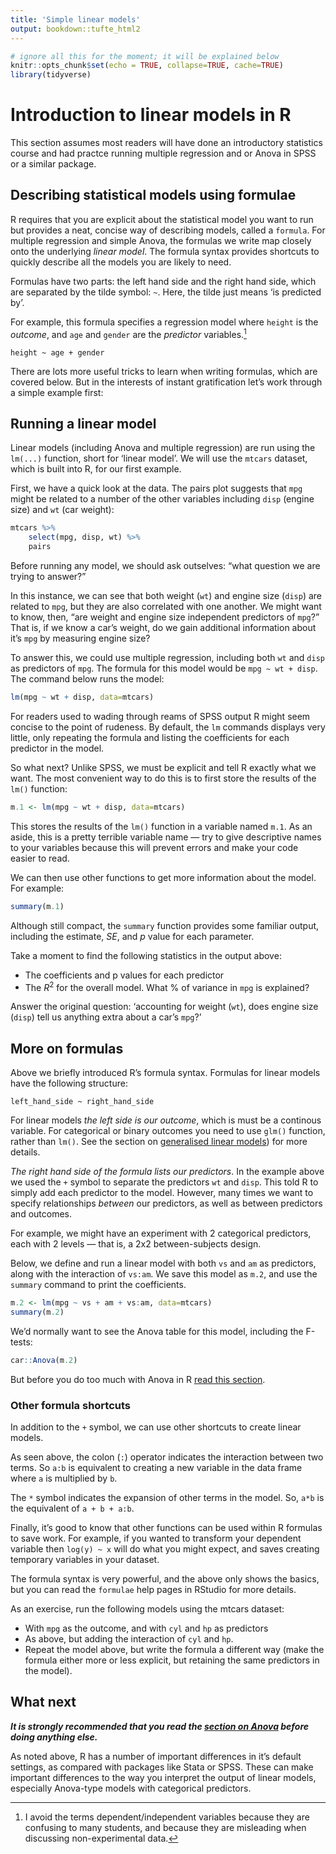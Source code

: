 ```yaml
---
title: 'Simple linear models'
output: bookdown::tufte_html2
---
```

  
```r
# ignore all this for the moment; it will be explained below
knitr::opts_chunk$set(echo = TRUE, collapse=TRUE, cache=TRUE)
library(tidyverse)
```


# Introduction to linear models in R

This section assumes most readers will have done an introductory statistics course and had practce running multiple regression and or Anova in SPSS or a similar package. 



<!-- If you haven't, don't rush out to do that though XXX what should they do instead? Recommend some MOOC? XXX? -->


## Describing statistical models using formulae

R requires that you are explicit about the statistical model you want to run but provides a neat, concise way of describing models, called a `formula`.  For multiple regression and simple Anova, the formulas we write map closely onto the underlying *linear model*. The formula syntax provides shortcuts to quickly describe all the models you are likely to need.

Formulas have two parts: the left hand side and the right hand side, which are separated by the tilde symbol: `~`. Here, the tilde just means 'is predicted by'. 

For example, this formula specifies a regression model where `height` is the *outcome*, and `age` and `gender` are the *predictor* variables.^[I avoid the terms dependent/independent variables because they are confusing to many students, and because they are misleading when discussing non-experimental data.]

```
height ~ age + gender
```  

There are lots more useful tricks to learn when writing formulas, which are covered below. But in the interests of instant gratification let's work through a simple example first:


## Running a linear model

Linear models (including Anova and multiple regression) are run using the `lm(...)` function, short for 'linear model'.  We will use the `mtcars` dataset, which is built into R, for our first example.  

First, we have a quick look at the data. The pairs plot suggests that `mpg` might be related to a number of the other variables including `disp` (engine size) and `wt` (car weight):


```r
mtcars %>% 
	select(mpg, disp, wt) %>% 
	pairs
```

Before running any model, we should ask outselves: "what question we are trying to answer?" 

In this instance, we can see that both weight (`wt`) and engine size (`disp`) are related to `mpg`, but they are also correlated with one another. We might want to know, then, "are weight and engine size independent predictors of `mpg`?" That is, if we know a car's weight, do we gain additional information about it's `mpg` by measuring engine size?

To answer this, we could use multiple regression, including both `wt` and `disp` as predictors of `mpg`. The formula for this model would be `mpg ~ wt + disp`. The command below runs the model:

```r
lm(mpg ~ wt + disp, data=mtcars)
```

For readers used to wading through reams of SPSS output R might seem concise to the point of rudeness. By default, the `lm` commands displays very little, only repeating the formula and listing the coefficients for each predictor in the model.

So what next? Unlike SPSS, we must be explicit and tell R exactly what we want. The most convenient way to do this is to first store the results of the `lm()` function:


```r
m.1 <- lm(mpg ~ wt + disp, data=mtcars)
```


This stores the results of the `lm()` function in a variable named `m.1`. As an aside, this is a pretty terrible variable name — try to give descriptive names to your variables because this will prevent errors and make your code easier to read.

We can then use other functions to get more information about the model. For example:

```r
summary(m.1)
```

Although still compact, the `summary` function provides some familiar output, including the estimate, *SE*, and *p* value for each parameter.

Take a moment to find the following statistics in the output above:

- The coefficients and p values for each predictor
- The *R*^2^ for the overall model. What % of variance in `mpg` is explained?

Answer the original question: 'accounting for weight (`wt`), does engine size (`disp`) tell us anything extra about a car's `mpg`?'



## More on formulas

Above we briefly introduced R's formula syntax. Formulas for linear models have the following structure:

```
left_hand_side ~ right_hand_side
```

For linear models *the left side is our outcome*, which is must be a continous variable. For categorical or binary outcomes you need to use `glm()` function, rather than `lm()`. See the section on [generalised linear models](glm.html)) for more details.


*The right hand side of the formula lists our predictors*. In the example above we used the `+` symbol to separate the predictors `wt` and `disp`.  This told R to simply add each predictor to the model. However, many times we want to specify relationships *between* our predictors, as well as between predictors and outcomes. 


For example, we might have an experiment with 2 categorical predictors, each with 2 levels --- that is, a 2x2 between-subjects design.

Below, we define and run a linear model with both `vs` and `am` as predictors, along with the interaction of `vs:am`. We save this model as `m.2`, and use the `summary` command to print the coefficients.


```r
m.2 <- lm(mpg ~ vs + am + vs:am, data=mtcars)
summary(m.2)
```


We'd normally want to see the Anova table for this model, including the F-tests:


```r
car::Anova(m.2)
```


But before you do too much with Anova in R [read this section](anova.html).




### Other formula shortcuts

In addition to the `+` symbol, we can use other shortcuts to create linear models.

As seen above, the colon (`:`) operator indicates the interaction between two terms. So `a:b` is equivalent to creating a new variable in the data frame where `a` is multiplied by `b`.

The `*` symbol indicates the expansion of other terms in the model. So, `a*b` is the equivalent of `a + b + a:b`.

Finally, it's good to know that other functions can be used within R formulas to save work. For example, if you wanted to transform your dependent variable then `log(y) ~ x` will do what you might expect, and saves creating temporary variables in your dataset.

The formula syntax is very powerful, and the above only shows the basics, but you can read the `formulae` help pages in RStudio for more details.


As an exercise, run the following models using the mtcars dataset:

- With `mpg` as the outcome, and with `cyl` and `hp` as predictors
- As above, but adding the interaction of `cyl` and `hp`.
- Repeat the model above, but write the formula a different way (make the formula either more or less explicit, but retaining the same predictors in the model).




## What next

***It is strongly recommended that you read the [section on Anova](anova.html) before doing anything else.***

As noted above, R has a number of important differences in it's default settings, as compared with packages like Stata or SPSS. These can make important differences to the way you interpret the output of linear models, especially Anova-type models with categorical predictors.





